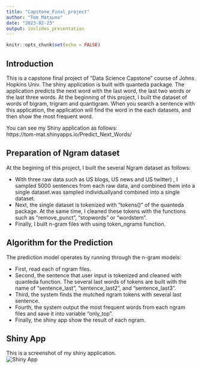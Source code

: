 ```yaml
---
title: "Capstone_Final_project"
author: "Tom Matsuno"
date: "2023-02-23"
output: ioslides_presentation
---
```


```r
knitr::opts_chunk$set(echo = FALSE)

```

## Introduction

This is a capstone final project of "Data Science Capstone" course of Johns Hopkins Univ. The shiny application is built with quanteda package. The application predicts the next word with the last word, the last two words or the last three words. At the beginning of this project, I built the dataset of words of bigram, trigram and quantigram. When you search a sentence with this application, the application will find the word in the each datasets, and then show the most frequent word. 

You can see my Shiny application as follows:  
https://tom-mat.shinyapps.io/Predict_Next_Words/


## Preparation of Ngram dataset

At the begining of this project, I built the several Ngram dataset as follows:  
  
- With three raw data such as US blogs, US news and US twitter) , I sampled 5000 sentences from each raw data, and combined them into a single dataset.was sampled individuallyand combined into a single dataset.  
- Next, the single dataset is tokenized with "tokens()" of the quanteda package. At the same time, I cleaned these tokens with the functions such as "remove_punct", "stopwords" or "wordstem".   
- Finally, I built n-gram files with using token_ngrams function.

## Algorithm for the Prediction

The prediction model operates by running through the n-gram models:  
  
- First, read each of ngram files.  
- Second, the sentence that user input is tokenized and cleaned with quanteda function. The several last words of tokens are built with the name of "sentence_last", "sentence_last2", and "sentence_last3".  
- Third, the system finds the mutched ngram tokens with several last sentence.  
- Fourth, the system output the most frequent words from each ngram files and save it into variable "only_top".  
- Finally, the shiny app show the result of each ngram. 

## Shiny App 

This is a screenshot of my shiny application.  
![Shiny App](my_shiny.png)
